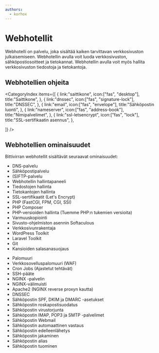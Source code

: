 ```yaml
---
authors:
  - korhox
---
```


# Webhotellit

Webhotelli on palvelu, joka sisältää kaiken tarvittavan verkkosivuston julkaisemiseen. Webhotellin avulla voit luoda verkkosivuston, sähköpostiosoitteet ja tietokannat. Webhotellin avulla voit myös hallita verkkosivuston tiedostoja ja tietokantoja.

## Webhotellien ohjeita

<CategoryIndex items={[
  {
    link:"saittikone",
    icon:["fas", "desktop"],
    title:"Saittikone",
  },
  {
    link:"dnssec",
    icon:["fas", "signature-lock"],
    title:"DNSSEC",
  },
  {
    link:"email",
    icon:["fas", "envelope"],
    title:"Sähköpostin luonti",
  },
  {
    link:"nameserver",
    icon:["fas", "address-book"],
    title:"Nimipalvelimet",
  },
  {
    link:"ssl-letsencrypt",
    icon:["fas", "lock"],
    title:"SSL-sertifikaatin asennus",
  },
  
]} />

## Webhotellien ominaisuudet

Bittivirran webhotellit sisältävät seuraavat ominaisuudet:

<div className="grid md:grid-cols-2">
<div>

* DNS-palvelu
* Sähköpostipalvelu
* (S)FTP-palvelu
* Webhotellin hallintapaneeli
* Tiedostojen hallinta
* Tietokantojen hallinta
* SSL-sertifikaatit (Let's Encrypt)
* PHP (FastCGI, FPM, CGI, SSI)
* PHP Composer
* PHP-versioiden hallinta (Tuemme PHP:n tukemien versioita)
* Varmuuskopiointi
* Sivusto-ohjelmiston asennin Softaculous
* Verkkosivunrakentaja
* WordPress Toolkit
* Laravel Toolkit
* Git
* Kansioiden salasanasuojaus

</div>
<div>

* Palomuuri
* Verkkosovelluspalomuuri (WAF)
* Cron Jobs (Ajastetut tehtävät)
* SSH-pääte
* NGINX -palvelin
* NGINX-välimuisti
* Apache2 (NGINX reverse proxyn kautta)
* DNSSEC
* Sähköpostin SPF, DKIM ja DMARC -asetukset
* Sähköpostin roskapostisuodatus
* Sähköpostin virustorjunta
* Sähköpostin IMAP, POP3 ja SMTP -palvelimet
* Sähköpostin Webmail
* Sähköpostin automaattinen vastaus
* Sähköpostin edelleenlähetys
* Sähköpostin jakaminen
* Sähköpostin alias
* Sähköpostin tuominen

</div>
</div>
